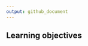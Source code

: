 ```yaml
---
output: github_document
---
```


<!-- README.md is generated from README.Rmd. Please edit that file -->

## Learning objectives


